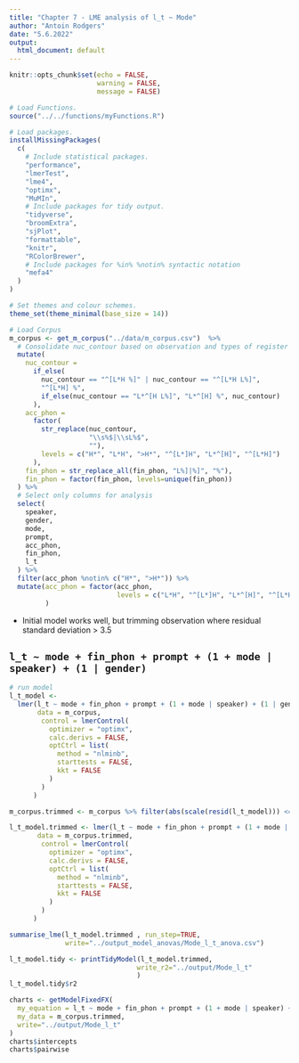 ```yaml
---
title: "Chapter 7 - LME analysis of l_t ~ Mode"
author: "Antoin Rodgers"
date: "5.6.2022"
output:
  html_document: default
---
```


```r
knitr::opts_chunk$set(echo = FALSE,
                      warning = FALSE,
                      message = FALSE)

# Load Functions.
source("../../functions/myFunctions.R") 

# Load packages.
installMissingPackages(
  c(
    # Include statistical packages.
    "performance",
    "lmerTest",
    "lme4",
    "optimx",
    "MuMIn",
    # Include packages for tidy output.
    "tidyverse",
    "broomExtra",
    "sjPlot",
    "formattable",
    "knitr",
    "RColorBrewer",
    # Include packages for %in% %notin% syntactic notation
    "mefa4"
  )
)

# Set themes and colour schemes.
theme_set(theme_minimal(base_size = 14))

# Load Corpus
m_corpus <- get_m_corpus("../data/m_corpus.csv")  %>%
  # Consolidate nuc_contour based on observation and types of register shift.
  mutate(
    nuc_contour =
      if_else(
        nuc_contour == "^[L*H %]" | nuc_contour == "^[L*H L%]",
        "^[L*H] %",
        if_else(nuc_contour == "L*^[H L%]", "L*^[H] %", nuc_contour)
      ),
    acc_phon =
      factor(
        str_replace(nuc_contour,
                    "\\s%$|\\sL%$",
                    ""),
        levels = c("H*", "L*H", ">H*", "^[L*]H", "L*^[H]", "^[L*H]")
      ),
    fin_phon = str_replace_all(fin_phon, "L%]|%]", "%"),
    fin_phon = factor(fin_phon, levels=unique(fin_phon))
  ) %>%
  # Select only columns for analysis
  select(
    speaker,
    gender,
    mode,
    prompt,
    acc_phon,
    fin_phon,
    l_t
  ) %>%
  filter(acc_phon %notin% c("H*", ">H*")) %>% 
  mutate(acc_phon = factor(acc_phon,
                           levels = c("L*H", "^[L*]H", "L*^[H]", "^[L*H]"))
         )
```

- Initial model works well, but trimming observation where residual standard deviation > 3.5

## `l_t ~ mode + fin_phon + prompt + (1 + mode | speaker) + (1 | gender)`

```r


# run model
l_t_model <-
  lmer(l_t ~ mode + fin_phon + prompt + (1 + mode | speaker) + (1 | gender),
       data = m_corpus,
        control = lmerControl(
          optimizer = "optimx",
          calc.derivs = FALSE,
          optCtrl = list(
            method = "nlminb",
            starttests = FALSE,
            kkt = FALSE
          )
        )
      )

m_corpus.trimmed <- m_corpus %>% filter(abs(scale(resid(l_t_model))) <= 3.5)

l_t_model.trimmed <- lmer(l_t ~ mode + fin_phon + prompt + (1 + mode | speaker) + (1 | gender),
       data = m_corpus.trimmed,
        control = lmerControl(
          optimizer = "optimx",
          calc.derivs = FALSE,
          optCtrl = list(
            method = "nlminb",
            starttests = FALSE,
            kkt = FALSE
          )
        )
      )

summarise_lme(l_t_model.trimmed , run_step=TRUE,
              write="../output_model_anovas/Mode_l_t_anova.csv")

```
 
```r

l_t_model.tidy <- printTidyModel(l_t_model.trimmed,
                                write_r2="../output/Mode_l_t"
                                )
l_t_model.tidy$r2

```

```r

charts <- getModelFixedFX(
  my_equation = l_t ~ mode + fin_phon + prompt + (1 + mode | speaker) + (1 | gender),
  my_data = m_corpus.trimmed,
  write="../output/Mode_l_t"
)
charts$intercepts
charts$pairwise


```
